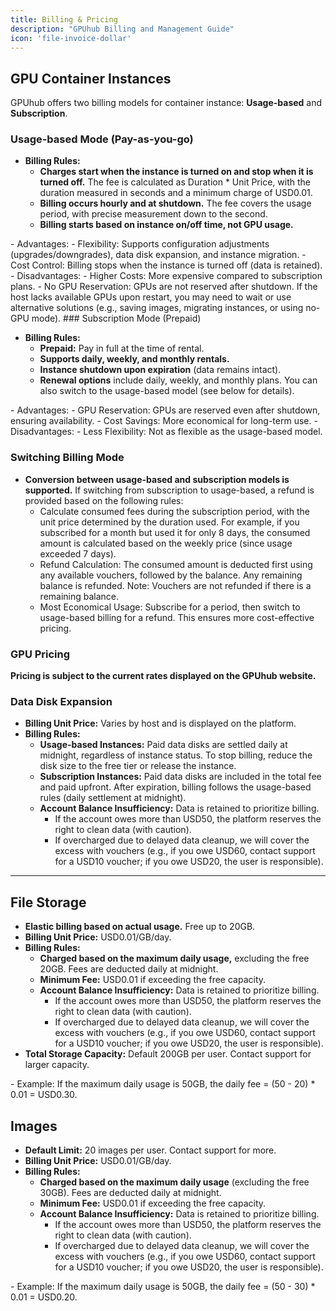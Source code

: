 ```yaml
---
title: Billing & Pricing
description: "GPUhub Billing and Management Guide"
icon: 'file-invoice-dollar'
---
```


## GPU Container Instances

GPUhub offers two billing models for container instance: **Usage-based** and **Subscription**.

### Usage-based Mode (Pay-as-you-go)
- **Billing Rules:**
    - **Charges start when the instance is turned on and stop when it is turned off.** The fee is calculated as Duration * Unit Price, with the duration measured in seconds and a minimum charge of USD0.01.
    - **Billing occurs hourly and at shutdown.** The fee covers the usage period, with precise measurement down to the second.
    - **Billing starts based on instance on/off time, not GPU usage.**
<Card>
- Advantages:
    - Flexibility: Supports configuration adjustments (upgrades/downgrades), data disk expansion, and instance migration.
    - Cost Control: Billing stops when the instance is turned off (data is retained).
</Card>
<Card>
- Disadvantages:
    - Higher Costs: More expensive compared to subscription plans.
    - No GPU Reservation: GPUs are not reserved after shutdown. If the host lacks available GPUs upon restart, you may need to wait or use alternative solutions (e.g., saving images, migrating instances, or using no-GPU mode).
</Card>
### Subscription Mode (Prepaid)

- **Billing Rules:**
    - **Prepaid:** Pay in full at the time of rental.
    - **Supports daily, weekly, and monthly rentals.**
    - **Instance shutdown upon expiration** (data remains intact).
    - **Renewal options** include daily, weekly, and monthly plans. You can also switch to the usage-based model (see below for details).
<Card>
- Advantages:
    - GPU Reservation: GPUs are reserved even after shutdown, ensuring availability.
    - Cost Savings: More economical for long-term use.
</Card>
<Card>
- Disadvantages:
    - Less Flexibility: Not as flexible as the usage-based model.
</Card>

### Switching Billing Mode

- **Conversion between usage-based and subscription models is supported.** If switching from subscription to usage-based, a refund is provided based on the following rules:
    - Calculate consumed fees during the subscription period, with the unit price determined by the duration used. For example, if you subscribed for a month but used it for only 8 days, the consumed amount is calculated based on the weekly price (since usage exceeded 7 days).
    - Refund Calculation: The consumed amount is deducted first using any available vouchers, followed by the balance. Any remaining balance is refunded. Note: Vouchers are not refunded if there is a remaining balance.
    - Most Economical Usage: Subscribe for a period, then switch to usage-based billing for a refund. This ensures more cost-effective pricing.


### GPU Pricing

**Pricing is subject to the current rates displayed on the GPUhub website.**

### Data Disk Expansion

- **Billing Unit Price:** Varies by host and is displayed on the platform.
- **Billing Rules:**
    - **Usage-based Instances:** Paid data disks are settled daily at midnight, regardless of instance status. To stop billing, reduce the disk size to the free tier or release the instance.
    - **Subscription Instances:** Paid data disks are included in the total fee and paid upfront. After expiration, billing follows the usage-based rules (daily settlement at midnight).
    - **Account Balance Insufficiency:** Data is retained to prioritize billing. 
        - If the account owes more than USD50, the platform reserves the right to clean data (with caution). 
        - If overcharged due to delayed data cleanup, we will cover the excess with vouchers (e.g., if you owe USD60, contact support for a USD10 voucher; if you owe USD20, the user is responsible).

---

## File Storage

- **Elastic billing based on actual usage.** Free up to 20GB.
- **Billing Unit Price:** USD0.01/GB/day.
- **Billing Rules:**
    - **Charged based on the maximum daily usage,** excluding the free 20GB. Fees are deducted daily at midnight.
    - **Minimum Fee:** USD0.01 if exceeding the free capacity.
    - **Account Balance Insufficiency:** Data is retained to prioritize billing. 
        - If the account owes more than USD50, the platform reserves the right to clean data (with caution). 
        - If overcharged due to delayed data cleanup, we will cover the excess with vouchers (e.g., if you owe USD60, contact support for a USD10 voucher; if you owe USD20, the user is responsible).
- **Total Storage Capacity:** Default 200GB per user. Contact support for larger capacity.
<Card>
- Example: If the maximum daily usage is 50GB, the daily fee = (50 - 20) * 0.01 = USD0.30.
</Card>

## Images

- **Default Limit:** 20 images per user. Contact support for more.
- **Billing Unit Price:** USD0.01/GB/day.
- **Billing Rules:**
    - **Charged based on the maximum daily usage** (excluding the free 30GB). Fees are deducted daily at midnight.
    - **Minimum Fee:** USD0.01 if exceeding the free capacity.
    - **Account Balance Insufficiency:** Data is retained to prioritize billing. 
        - If the account owes more than USD50, the platform reserves the right to clean data (with caution). 
        - If overcharged due to delayed data cleanup, we will cover the excess with vouchers (e.g., if you owe USD60, contact support for a USD10 voucher; if you owe USD20, the user is responsible).
<Card>
- Example: If the maximum daily usage is 50GB, the daily fee = (50 - 30) * 0.01 = USD0.20.
</Card>
